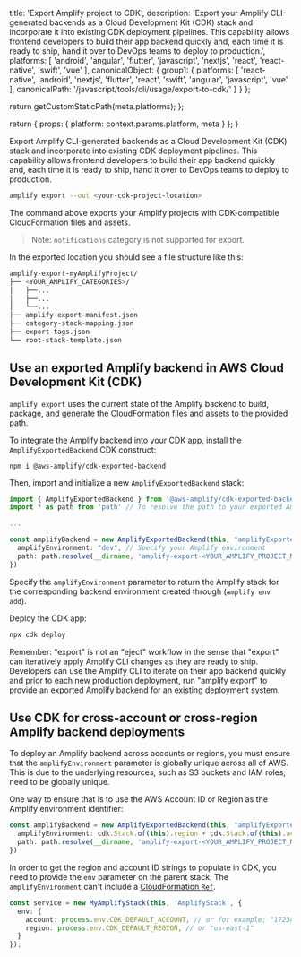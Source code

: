                   
  title: 'Export Amplify project to CDK',
  description: 'Export your Amplify CLI-generated backends as a Cloud Development Kit (CDK) stack and incorporate it into existing CDK deployment pipelines. This capability allows frontend developers to build their app backend quickly and, each time it is ready to ship, hand it over to DevOps teams to deploy to production.',
  platforms: [
    'android',
    'angular',
    'flutter',
    'javascript',
    'nextjs',
    'react',
    'react-native',
    'swift',
    'vue'
  ],
  canonicalObject: {
    group1: {
      platforms: [
        'react-native',
        'android',
        'nextjs',
        'flutter',
        'react',
        'swift',
        'angular',
        'javascript',
        'vue'
      ],
      canonicalPath: '/javascript/tools/cli/usage/export-to-cdk/'
    }
  }
};

  return getCustomStaticPath(meta.platforms);
};

  return {
    props: {
      platform: context.params.platform,
      meta
    }
  };
}
          

Export Amplify CLI-generated backends as a Cloud Development Kit (CDK) stack and incorporate into existing CDK deployment pipelines. This capability allows frontend developers to build their app backend quickly and, each time it is ready to ship, hand it over to DevOps teams to deploy to production. 

```bash
amplify export --out <your-cdk-project-location> 
```

The command above exports your Amplify projects with CDK-compatible CloudFormation files and assets. 

> Note: `notifications` category is not supported for export.

In the exported location you should see a file structure like this:

```bash
amplify-export-myAmplifyProject/
├── <YOUR_AMPLIFY_CATEGORIES>/
│   ├──...
│   ├──...
│   └──...
├── amplify-export-manifest.json
├── category-stack-mapping.json
├── export-tags.json
└── root-stack-template.json
```

## Use an exported Amplify backend in AWS Cloud Development Kit (CDK)

`amplify export` uses the current state of the Amplify backend to build, package, and generate the CloudFormation files and assets to the provided path.

To integrate the Amplify backend into your CDK app, install the `AmplifyExportedBackend` CDK construct:

```
npm i @aws-amplify/cdk-exported-backend
```

Then, import and initialize a new `AmplifyExportedBackend` stack:

```ts
import { AmplifyExportedBackend } from '@aws-amplify/cdk-exported-backend'
import * as path from 'path' // To resolve the path to your exported Amplify backend assets

...

const amplifyBackend = new AmplifyExportedBackend(this, "amplifyExportedBackend", {
  amplifyEnvironment: "dev", // Specify your Amplify environment
  path: path.resolve(__dirname, 'amplify-export-<YOUR_AMPLIFY_PROJECT_NAME>')
})
```

Specify the `amplifyEnvironment` parameter to return the Amplify stack for the corresponding backend environment created through (`amplify env add`).

Deploy the CDK app:

```bash
npx cdk deploy
```

Remember: "export" is not an "eject" workflow in the sense that "export" can iteratively apply Amplify CLI changes as they are ready to ship. Developers can use the Amplify CLI to iterate on their app backend quickly and prior to each new production deployment, run "amplify export" to provide an exported Amplify backend for an existing deployment system.

## Use CDK for cross-account or cross-region Amplify backend deployments

To deploy an Amplify backend across accounts or regions, you must ensure that the `amplifyEnvironment` parameter is globally unique across all of AWS. This is due to the underlying resources, such as S3 buckets and IAM roles, need to be globally unique.

One way to ensure that is to use the AWS Account ID or Region as the Amplify environment identifier:

```ts
const amplifyBackend = new AmplifyExportedBackend(this, "amplifyExportedBackend", {
  amplifyEnvironment: cdk.Stack.of(this).region + cdk.Stack.of(this).account, // <---------
  path: path.resolve(__dirname, 'amplify-export-<YOUR_AMPLIFY_PROJECT_NAME>')
})
```

In order to get the region and account ID strings to populate in CDK, you need to provide the `env` parameter on the parent stack. The `amplifyEnvironment` can't include a [CloudFormation `Ref`](https://docs.aws.amazon.com/AWSCloudFormation/latest/UserGuide/intrinsic-function-reference-ref.html).

```ts
const service = new MyAmplifyStack(this, 'AmplifyStack', {
  env: {
    account: process.env.CDK_DEFAULT_ACCOUNT, // or for example: "172387324923"
    region: process.env.CDK_DEFAULT_REGION, // or "us-east-1"
  }
});
```
